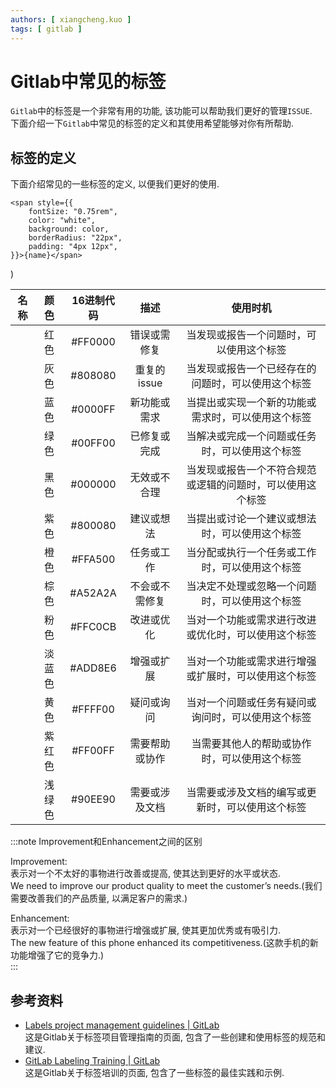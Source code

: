 ```yaml
---
authors: [ xiangcheng.kuo ]
tags: [ gitlab ]
---
```


# Gitlab中常见的标签

`Gitlab`中的标签是一个非常有用的功能, 该功能可以帮助我们更好的管理`ISSUE`.<br/>
下面介绍一下`Gitlab`中常见的标签的定义和其使用希望能够对你有所帮助.<br/>

<!--truncate-->

## 标签的定义

下面介绍常见的一些标签的定义, 以便我们更好的使用.

	<span style={{
		fontSize: "0.75rem",
		color: "white",
		background: color,
		borderRadius: "22px",
		padding: "4px 12px",
	}}>{name}</span>
)

|                      名称                       | 颜色  | 16进制代码  |    描述    |             使用时机              |
|:---------------------------------------------:|:---:|:-------:|:--------:|:-----------------------------:|
|      <Label name="Bug" color="#FF0000"/>      | 红色  | #FF0000 |  错误或需修复  |     当发现或报告一个问题时，可以使用这个标签      |
|   <Label name="Duplicate" color="#808080"/>   | 灰色  | #808080 | 重复的issue |   当发现或报告一个已经存在的问题时，可以使用这个标签   |
|    <Label name="Feature" color="#0000FF"/>    | 蓝色  | #0000FF |  新功能或需求  |   当提出或实现一个新的功能或需求时，可以使用这个标签   |
|     <Label name="Fixed" color="#00FF00"/>     | 绿色  | #00FF00 |  已修复或完成  |    当解决或完成一个问题或任务时，可以使用这个标签    |
|    <Label name="Invalid" color="#000000"/>    | 黑色  | #000000 |  无效或不合理  | 当发现或报告一个不符合规范或逻辑的问题时，可以使用这个标签 |
|   <Label name="Proposal" color="#800080"/>    | 紫色  | #800080 |  建议或想法   |    当提出或讨论一个建议或想法时，可以使用这个标签    |
|     <Label name="Task" color="#FFA500"/>      | 橙色  | #FFA500 |  任务或工作   |    当分配或执行一个任务或工作时，可以使用这个标签    |
|    <Label name="Wontfix" color="#A52A2A"/>    | 棕色  | #A52A2A | 不会或不需修复  |    当决定不处理或忽略一个问题时，可以使用这个标签    |
|  <Label name="Improvement" color="#FFC0CB"/>  | 粉色  | #FFC0CB |  改进或优化   |  当对一个功能或需求进行改进或优化时，可以使用这个标签   |
|  <Label name="Enhancement" color="#ADD8E6"/>  | 淡蓝色 | #ADD8E6 |  增强或扩展   |  当对一个功能或需求进行增强或扩展时，可以使用这个标签   |
|   <Label name="Question" color="#FFFF00"/>    | 黄色  | #FFFF00 |  疑问或询问   |   当对一个问题或任务有疑问或询问时，可以使用这个标签   |
|  <Label name="Help wanted" color="#FF00FF"/>  | 紫红色 | #FF00FF | 需要帮助或协作  |    当需要其他人的帮助或协作时，可以使用这个标签     |
| <Label name="Documentation" color="#90EE90"/> | 浅绿色 | #90EE90 | 需要或涉及文档  |   当需要或涉及文档的编写或更新时，可以使用这个标签    |

:::note
Improvement和Enhancement之间的区别<br/>

Improvement: <br/>
表示对一个不太好的事物进行改善或提高, 使其达到更好的水平或状态.<br/>
We need to improve our product quality to meet the customer’s needs.(我们需要改善我们的产品质量, 以满足客户的需求.)<br/>

Enhancement: <br/>
表示对一个已经很好的事物进行增强或扩展, 使其更加优秀或有吸引力.<br/>
The new feature of this phone enhanced its competitiveness.(这款手机的新功能增强了它的竞争力.)<br/>
:::

## 参考资料

- [Labels project management guidelines | GitLab](https://about.gitlab.com/handbook/marketing/project-management-guidelines/labels/)
<br/>这是Gitlab关于标签项目管理指南的页面, 包含了一些创建和使用标签的规范和建议.
- [GitLab Labeling Training | GitLab](https://about.gitlab.com/handbook/support/support-ops/training/gitlab-labeling.html)
  <br/>这是Gitlab关于标签培训的页面, 包含了一些标签的最佳实践和示例.